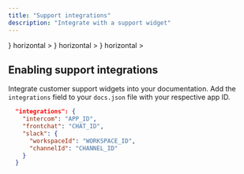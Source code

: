 ```yaml
---
title: "Support integrations"
description: "Integrate with a support widget"
---
```


<CardGroup>
  <Card
    title="Intercom"
    href="/integrations/support/intercom"
    icon={<svg className="h-6 w-6" width="2500" height="2500" viewBox="0 0 256 256" xmlns="http://www.w3.org/2000/svg" preserveAspectRatio="xMidYMid"><path d="M221.867 140.748a8.534 8.534 0 0 1-17.067 0V64a8.534 8.534 0 0 1 17.067 0v76.748zm-2.978 53.413c-1.319 1.129-32.93 27.655-90.889 27.655-57.958 0-89.568-26.527-90.887-27.656a8.535 8.535 0 0 1-.925-12.033 8.53 8.53 0 0 1 12.013-.942c.501.42 28.729 23.563 79.8 23.563 51.712 0 79.503-23.31 79.778-23.545 3.571-3.067 8.968-2.655 12.033.925a8.534 8.534 0 0 1-.923 12.033zM34.133 64A8.534 8.534 0 0 1 51.2 64v76.748a8.534 8.534 0 0 1-17.067 0V64zm42.668-17.067a8.534 8.534 0 0 1 17.066 0v114.001a8.534 8.534 0 0 1-17.066 0v-114zm42.666-4.318A8.532 8.532 0 0 1 128 34.082a8.532 8.532 0 0 1 8.534 8.533v123.733a8.534 8.534 0 0 1-17.067 0V42.615zm42.667 4.318a8.534 8.534 0 0 1 17.066 0v114.001a8.534 8.534 0 0 1-17.066 0v-114zM224 0H32C14.327 0 0 14.327 0 32v192c0 17.672 14.327 32 32 32h192c17.673 0 32-14.328 32-32V32c0-17.673-14.327-32-32-32z" fill="#1F8DED"/></svg>}
    horizontal
    >
  </Card>
  <Card
    href="/integrations/support/front"
    title="Front"
    icon={<svg className="h-6 w-6" width="754" height="754" viewBox="0 0 754 754" fill="none" xmlns="http://www.w3.org/2000/svg">
<path d="M124 135.5C124 69 177.9 15 244.5 15H630.8V186.4C630.8 219.7 603.8 246.6 570.6 246.6H413.6C381.6 246.6 355.7 272.5 355.7 304.5V678.7C355.7 712 328.7 738.9 295.5 738.9H124V135.5Z" fill="#001B38"/>
<path d="M415 462.4C501.377 462.4 571.4 392.377 571.4 306C571.4 219.623 501.377 149.6 415 149.6C328.623 149.6 258.6 219.623 258.6 306C258.6 392.377 328.623 462.4 415 462.4Z" fill="url(#paint0_linear_66_11)"/>
<path opacity="0.5" d="M415 462.4C501.377 462.4 571.4 392.377 571.4 306C571.4 219.623 501.377 149.6 415 149.6C328.623 149.6 258.6 219.623 258.6 306C258.6 392.377 328.623 462.4 415 462.4Z" fill="url(#paint1_linear_66_11)"/>
<defs>
<linearGradient id="paint0_linear_66_11" x1="301.703" y1="191.962" x2="536.873" y2="428.762" gradientUnits="userSpaceOnUse">
<stop stopColor="#FF0057" stopOpacity="0.16"/>
<stop offset="0.86" stopColor="#FF0057"/>
</linearGradient>
<linearGradient id="paint1_linear_66_11" x1="301.703" y1="191.962" x2="536.873" y2="428.762" gradientUnits="userSpaceOnUse">
<stop stopColor="#FF0057" stopOpacity="0.16"/>
<stop offset="0.86" stopColor="#FF0057"/>
</linearGradient>
</defs>
</svg>
}
horizontal
>
  </Card>
  <Card
    href="/integrations/support/slack"
    title="Slack"
    icon={<svg className="h-6 w-6" viewBox="0 0 24 24" fill="none" xmlns="http://www.w3.org/2000/svg">
<path d="M5.042 15.165a2.528 2.528 0 0 1-2.52 2.523A2.528 2.528 0 0 1 0 15.165a2.527 2.527 0 0 1 2.522-2.52h2.52v2.52zM6.313 15.165a2.527 2.527 0 0 1 2.521-2.52 2.527 2.527 0 0 1 2.521 2.52v6.313A2.528 2.528 0 0 1 8.834 24a2.528 2.528 0 0 1-2.521-2.522v-6.313zM8.834 5.042a2.528 2.528 0 0 1-2.521-2.52A2.528 2.528 0 0 1 8.834 0a2.528 2.528 0 0 1 2.521 2.522v2.52H8.834zM8.834 6.313a2.528 2.528 0 0 1 2.521 2.521 2.528 2.528 0 0 1-2.521 2.521H2.522A2.528 2.528 0 0 1 0 8.834a2.528 2.528 0 0 1 2.522-2.521h6.312zM18.956 8.834a2.528 2.528 0 0 1 2.522-2.521A2.528 2.528 0 0 1 24 8.834a2.528 2.528 0 0 1-2.522 2.521h-2.522V8.834zM17.688 8.834a2.528 2.528 0 0 1-2.522 2.521 2.528 2.528 0 0 1-2.521-2.521V2.522A2.528 2.528 0 0 1 15.166 0a2.528 2.528 0 0 1 2.522 2.522v6.312zM15.166 18.956a2.528 2.528 0 0 1 2.522 2.522A2.528 2.528 0 0 1 15.166 24a2.528 2.528 0 0 1-2.521-2.522v-2.522h2.521zM15.166 17.688a2.528 2.528 0 0 1-2.521-2.523 2.528 2.528 0 0 1 2.521-2.52h6.312A2.528 2.528 0 0 1 24 15.165a2.528 2.528 0 0 1-2.522 2.523h-6.312z" fill="#E01E5A"/>
</svg>}
horizontal
>
  </Card>
</CardGroup>

## Enabling support integrations

Integrate customer support widgets into your documentation. Add the `integrations` field to your `docs.json` file with your respective app ID.

```json
  "integrations": {
    "intercom": "APP_ID",
    "frontchat": "CHAT_ID",
    "slack": {
      "workspaceId": "WORKSPACE_ID",
      "channelId": "CHANNEL_ID"
    }
  }
```
